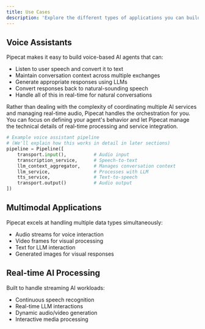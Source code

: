 ```yaml
---
title: Use Cases
description: 'Explore the different types of applications you can build with Pipecat, from voice assistants to multimodal AI agents'
---
```


## Voice Assistants

Pipecat makes it easy to build voice-based AI agents that can:

- Listen to user speech and convert it to text
- Maintain conversation context across multiple exchanges
- Generate appropriate responses using LLMs
- Convert responses back to natural-sounding speech
- Handle all of this in real-time for natural conversations

Rather than dealing with the complexity of coordinating multiple AI services and managing real-time audio, Pipecat handles the orchestration for you. You can focus on defining your agent's behavior and let Pipecat manage the technical details of real-time processing and service integration.

```python
# Example voice assistant pipeline
# (We'll explain how this works in detail in later sections)
pipeline = Pipeline([
    transport.input(),          # Audio input
    transcription_service,      # Speech-to-text
    llm_context_aggregator,     # Manages conversation context
    llm_service,                # Processes with LLM
    tts_service,                # Text-to-speech
    transport.output()          # Audio output
])
```

## Multimodal Applications

Pipecat excels at handling multiple data types simultaneously:

- Audio streams for voice interaction
- Video frames for visual processing
- Text for LLM interaction
- Generated images for visual responses

## Real-time AI Processing

Built to handle streaming AI workloads:

- Continuous speech recognition
- Real-time LLM interactions
- Dynamic audio/video generation
- Interactive media processing
